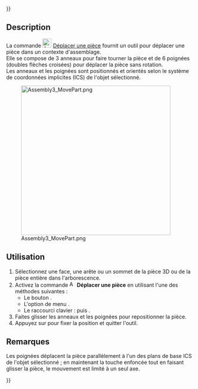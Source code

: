 {{UnfinishedDocu{{#translation:}}}}
<languages/>

{{Docnav/fr
|[[Assembly3_QuickSolve/fr|Résolution rapide]]
|[[Assembly3_AxialMove/fr|Déplacement axial]]
|[[Assembly3_Workbench/fr|Assembly3]]
|IconL=Assembly_QuickSolve.svg
|IconR=Assembly_AxialMove.svg‎‎
|IconC=Assembly3_workbench_icon.svg
}}

{{GuiCommand/fr
|Name=Assembly3 MovePart
|Name/fr=Assembly3 Déplacer une pièce
|Icon=Assembly_Move.svg
|MenuLocation=Assembly3 → Move part
|Workbenches=[[Assembly3_Workbench/fr|Assembly3]]
|Shortcut={{KEY|A}} puis {{KEY|M}}
}}

== Description ==

La commande [[Image:Assembly_Move.svg|24px]] [[Assembly3_MovePart/fr|Déplacer une pièce]] fournit un outil pour déplacer une pièce dans un contexte d'assemblage. </br>Elle se compose de 3 anneaux pour faire tourner la pièce et de 6 poignées (doubles flèches croisées) pour déplacer la pièce sans rotation. </br>Les anneaux et les poignées sont positionnés et orientés selon le système de coordonnées implicites (ICS) de l'objet sélectionné.

[[Image:Assembly3_MovePart.png|400px]]

<span id="Usage"></span>
== Utilisation ==

# Sélectionnez une face, une arête ou un sommet de la pièce 3D ou de la pièce entière dans l'arborescence.
# Activez la commande [[Image:Assembly_Move.svg|16px]] '''Déplacer une pièce''' en utilisant l'une des méthodes suivantes :
#* Le bouton {{Button|[[Image:Assembly_Move.svg|16px]] [[Assembly3_MovePart/fr|Move part]]}}.
#* L'option de menu {{MenuCommand|Assembly3 → [[Image:Assembly_Move.svg|16px]] Move part}}.
#* Le raccourci clavier : {{KEY|A}} puis {{KEY|M}}.
# Faites glisser les anneaux et les poignées pour repositionner la pièce.
# Appuyez sur {{KEY|Echap}} pour fixer la position et quitter l'outil.

<span id="Notes"></span>
==Remarques==

Les poignées déplacent la pièce parallèlement à l'un des plans de base ICS de l'objet sélectionné ; en maintenant la touche {{KEY|shift}} enfoncée tout en faisant glisser la pièce, le mouvement est limité à un seul axe.

{{Docnav/fr
|[[Assembly3_QuickSolve/fr|Résolution rapide]]
|[[Assembly3_AxialMove/fr|Déplacement axial]]
|[[Assembly3_Workbench/fr|Assembly3]]
|IconL=Assembly_QuickSolve.svg
|IconR=Assembly_AxialMove.svg‎‎
|IconC=Assembly3_workbench_icon.svg
}}

{{Userdocnavi{{#translation:}}}}